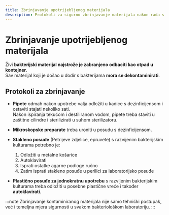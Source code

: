 ```yaml
---
title: Zbrinjavanje upotrijebljenog materijala
description: Protokoli za sigurno zbrinjavanje materijala nakon rada s bakterijama
---
```


# Zbrinjavanje upotrijebljenog materijala

Živi **bakterijski materijal najstrože je zabranjeno odbaciti kao otpad u kontejner**.  
Sav materijal koji je došao u dodir s bakterijama **mora se dekontaminirati**.

## Protokoli za zbrinjavanje

- **Pipete** odmah nakon upotrebe valja odložiti u kadice s dezinficijensom i ostaviti stajati nekoliko sati.  
  Nakon ispiranja tekućom i destiliranom vodom, pipete treba staviti u zaštitne cilindre i sterilizirati u suhom sterilizatoru.

- **Mikroskopske preparate** treba uroniti u posudu s dezinficijensom.

- **Stakleno posuđe** (Petrijeve zdjelice, epruvete) s razvijenim bakterijskim kulturama potrebno je:
  1. Odložiti u metalne košarice
  2. Autoklavirati
  3. Isprati ostatke agarne podloge ručno
  4. Zatim isprati stakleno posuđe u perilici za laboratorijsko posuđe

- **Plastično posuđe za jednokratnu upotrebu** s razvijenim bakterijskim kulturama treba odložiti u posebne plastične vreće i također **autoklavirati**.

:::note
Zbrinjavanje kontaminiranog materijala nije samo tehnički postupak, već i temeljna mjera sigurnosti u svakom bakteriološkom laboratoriju.
:::

